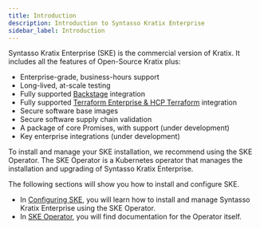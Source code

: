 ```yaml
---
title: Introduction
description: Introduction to Syntasso Kratix Enterprise
sidebar_label: Introduction
---
```


Syntasso Kratix Enterprise (SKE) is the commercial version of Kratix. It includes all the
features of Open-Source Kratix plus:

- Enterprise-grade, business-hours support
- Long-lived, at-scale testing
- Fully supported [Backstage](https://backstage.io/) integration
- Fully supported [Terraform Enterprise & HCP Terraform](https://www.terraform.io/) integration
- Secure software base images
- Secure software supply chain validation
- A package of core Promises, with support (under development)
- Key enterprise integrations (under development)

To install and manage your SKE installation, we recommend using the SKE Operator. The SKE
Operator is a Kubernetes operator that manages the installation and upgrading of Syntasso
Kratix Enterprise.

The following sections will show you how to install and configure SKE.

- In [Configuring SKE](./configuring-ske/via-ske-cli), you will learn how to install and
manage Syntasso Kratix Enterprise using the SKE Operator.
- In [SKE Operator](./ske-operator), you will find documentation for the Operator itself.
